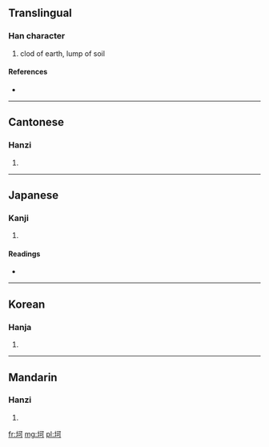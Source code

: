 ==Translingual==

===Han character===
{{Han char|rn=32|rad=土|as=05|sn=8|four=4112<sub>0</sub>|canj=土一弓口 (GMNR)}}

# clod of earth, lump of soil

====References====
* {{Han ref|kx=0226.380|dkj=04994|dj=0462.160|hdz=10429.160|uh=5777|ud=22391|bh=A956|bd=43350}}

----

==Cantonese==

===Hanzi===
{{yue-hanzi|jyut=|y=ho2}}

# {{defn|Cantonese|sort=土05}}

----

==Japanese==

===Kanji===
{{ja-kanji|grade=|rs=土05}}

# {{defn|Japanese|sort=土05}}

====Readings====
* {{ja-readings|on=[[か]] (ka)|kun=}}

----

==Korean==

===Hanja===
{{ko-hanja|hangeul=가|rv=ga|mr=ka}}

# {{defn|Korean|sort=土05}}

----

==Mandarin==

===Hanzi===
{{cmn-hanzi|pin=[[kě]] ([[ke3]])|wg=k'o<sup>3</sup>}}

# {{defn|Mandarin|sort=土05}}

[[fr:坷]]
[[mg:坷]]
[[pl:坷]]